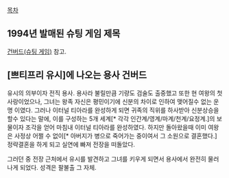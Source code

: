 [[목차]]

== 1994년 발매된 슈팅 게임 제목 ==
[[건버드(슈팅 게임)]] 참고.

== [쁘티프리 유시]에 나오는 용사 건버드 ==
유시의 의부이자 전직 용사. 용사라 불릴만큼 기량도 검술도 출중했고 또한 현 여왕의 첫사랑이었으나, 그녀는 왕족 자신은 평민이기에 신분의 차이로 인하여 맺어질수 없는 운명 이였다. 그러나 이터널 티아라를 완성하게 되면 귀족의 직위를 하사받아 신분상승을 할수 있다는 말에, 이를 구성하는 5개 세계[* 각각 인간계/영계/마계/천계/요정계.]의 보물이자 조각을 얻어 마침내 이터널 티아라를 완성하였다. 하지만 돌아왔을때 이미 여왕은 사정상 어쩔 수 없이[* 아버지가 병으로 죽어가는 중이여서 그 소원으로 결혼했다.] 정략결혼을 하게 되고 실연에 빠져 전장을 떠돌았다.

그러던 중 전장 근처에서 유시를 발견하고 그녀를 키우게 되면서 용사에서 완전히 물러나게 되었다. 성격은 팔불출 그 자체. 
